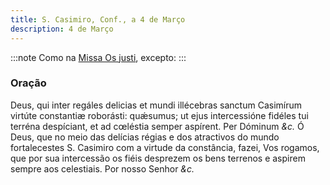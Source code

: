 ```yaml
---
title: S. Casimiro, Conf., a 4 de Março
description: 4 de Março
---
```


:::note
Como na [Missa Os justi](/missal/comum/14confessoresnaopontifices1), excepto:
:::

### Oração

<div class="grid grid-cols-2 gap-5">
  <span class="text-justify">
    Deus, qui inter regáles delicias et mundi illécebras sanctum Casimírum
    virtúte constantiæ roborásti: quǽsumus; ut ejus intercessióne fidéles tui
    terréna despíciant, et ad cœléstia semper aspírent. Per Dóminum <em>&c.</em>
  </span>
  <span class="text-justify">
    Ó Deus, que no meio das delícias régias e dos atractivos do mundo
    fortalecestes S. Casimiro com a virtude da constância, fazei, Vos rogamos,
    que por sua intercessão os fiéis desprezem os bens terrenos e aspirem sempre
    aos celestiais. Por nosso Senhor <em>&c.</em>
  </span>
</div>
